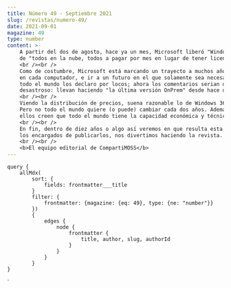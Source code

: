 ```yaml
---
title: Número 49 - Septiembre 2021
slug: /revistas/numero-49/
date: 2021-09-01
magazine: 49
type: number
content: >-
    A partir del dos de agosto, hace ya un mes, Microsoft liberó "Windows 365", su ultimo componente en la nube, y, probablemente, el único que le faltaba para completar su estrategia 
    de "todos en la nube, todos a pagar por mes en lugar de tener licencias perpetuas" (como si existiera algo perpetuo en nuestro mundo de IT).
    <br /><br />    
    Como de costumbre, Microsoft está marcando un trayecto a muchos años, no es algo que va a tener aceptación instantánea. Pero, indudablemente, la idea es acabar con Windows instalado 
    en cada computador, e ir a un futuro en el que solamente sea necesario tener un navegador. A lo mejor Google tenía razón después de todo: cuando comenzó con su "Chromebook", 
    todo el mundo los declaro por locos; ahora los comentarios serian distintos. Por supuesto esta estrategia la hemos visto con otros productos de Microsoft, siendo SharePoint el caso más
    desastroso: llevan haciendo "la última versión OnPrem" desde hace diez años... primero fue SharePoint 2013, luego vino 2016, después 2019, ahora 2022... y cada uno es el "último".
    <br /><br />
    Viendo la distribución de precios, suena razonable lo de Windows 365. Si cambias computador cada dos años, te sale más o menos lo mismo pagarle cada mes a Microsoft, o reemplazar computador. 
    Pero no todo el mundo quiere (o puede) cambiar cada dos años. Además, se necesita una conexión de internet para poder hacer que la cosa funcione. De nuevo Microsoft da muestras de geo-centrismo: 
    ellos creen que todo el mundo tiene la capacidad económica y técnica disponible en Seattle, USA.
    <br /><br />
    En fin, dentro de diez años o algo así veremos en que resulta esta nueva aventura. Por el momento, disfruten los artículos en este número de CompartiMOSS tanto como los autores que los crearon y nosotros, 
    los encargados de publicarlos, nos divertimos haciendo la revista.
    <br /><br />
    <b>El equipo editorial de CompartiMOSS</b>
---
```



<NumberHeader frontmatter={props.pageContext.frontmatter} />

<ViewArticles articles={props.data.allMdx} title="Índice" />

<ViewPartners />

    query {
        allMdx(    
            sort: {
                fields: frontmatter___title
            }
            filter: {
                frontmatter: {magazine: {eq: 49}, type: {ne: "number"}}
            }) 
            {
                edges {
                    node {
                        frontmatter {
                            title, author, slug, authorId
                        }      
                    }
                }
            }
    }
`
